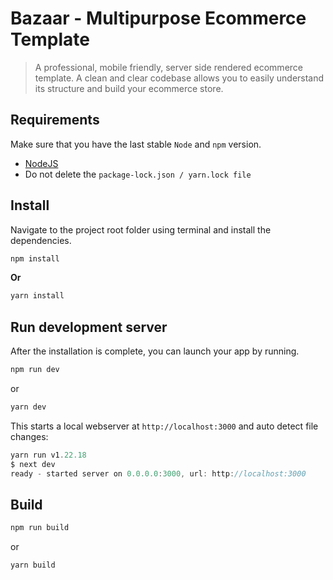 # Bazaar - Multipurpose Ecommerce Template

> A professional, mobile friendly, server side rendered ecommerce template. A clean and clear codebase allows you to easily understand its structure and build your ecommerce store.

## Requirements

Make sure that you have the last stable `Node` and `npm` version.

- [NodeJS](https://nodejs.org/en/download/)
- Do not delete the `package-lock.json / yarn.lock file`

## Install

Navigate to the project root folder using terminal and install the dependencies.

```js
npm install
```

**Or**

```js
yarn install
```

## Run development server

After the installation is complete, you can launch your app by running.

```js
npm run dev
```

or

```js
yarn dev
```

This starts a local webserver at `http://localhost:3000` and auto detect file changes:

```js
yarn run v1.22.18
$ next dev
ready - started server on 0.0.0.0:3000, url: http://localhost:3000
```

## Build

```js
npm run build
```

or

```js
yarn build
```
